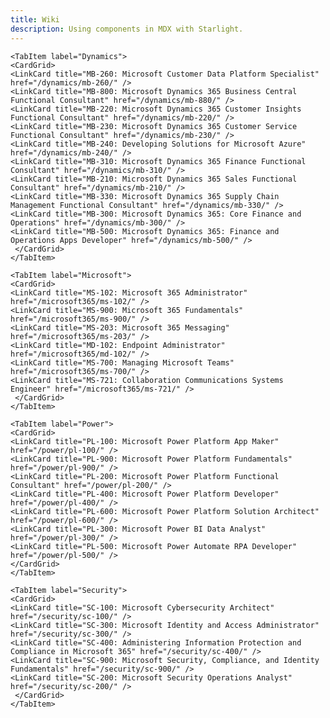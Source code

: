 ```yaml
---
title: Wiki
description: Using components in MDX with Starlight.
---
```



<LinkCard
	title="Certification Guide"
	description="Explore our comprehensive guide on obtaining Microsoft certifications and discover how to navigate the certification program."
	href="/guide/introduction/"
/>


<Tabs>
	<TabItem label="Azure">
	<CardGrid>
	<LinkCard title="AZ-900: Microsoft Azure Fundamentals" href="/azure/az-900/" />
	<LinkCard title="AI-900: Microsoft Azure AI Fundamentals" href="/azure/ai-900/" />
	<LinkCard title="DP-900: Microsoft Azure Data Fundamentals" href="/azure/dp-900/" />
	<LinkCard title="AZ-104: Microsoft Azure Administrator" href="/azure/az-104/" />
	<LinkCard title="AZ-204: Developing Solutions for Microsoft Azure" href="/azure/az-104/" />
	<LinkCard title="AI-102: Designing and Implementing a Microsoft Azure AI Solution" href="/azure/az-104/" />
	<LinkCard title="AZ-140: Configuring and Operating Microsoft Azure Virtual Desktop" href="/azure/az-104/" />
	<LinkCard title="AZ-120: Planning and Administering Microsoft Azure for SAP Workloads" href="/azure/az-104/" />
	<LinkCard title="AZ-400: Designing and Implementing Microsoft DevOps Solutions" href="/azure/az-104/" />
	<LinkCard title="AZ-500: Microsoft Azure Security Technologies" href="/azure/az-104/" />
	<LinkCard title="AZ-801: Configuring Windows Server Hybrid Advanced Services" href="/azure/az-104/" />
	<LinkCard title="AZ-800: Administering Windows Server Hybrid Core Infrastructure" href="/azure/az-104/" />
	<LinkCard title="AZ-305: Designing Microsoft Azure Infrastructure Solutions" href="/azure/az-104/" />
	<LinkCard title="AZ-700: Designing and Implementing Microsoft Azure Networking Solutions" href="/azure/az-104/" />
    <LinkCard title="DP-100: Designing and Implementing a Data Science Solution on Azure" href="/azure/az-104/" />
	<LinkCard title="DP-500: Designing and Implementing Enterprise-Scale Analytics Solutions" href="/azure/az-104/" />
	<LinkCard title="DP-420: Designing and Implementing Cloud-Native Applications" href="/azure/az-104/" />
	<LinkCard title="DP-300: Administering Microsoft Azure SQL Solutions" href="/azure/az-104/" />
	<LinkCard title="DP-203: Data Engineering on Microsoft Azure" href="/azure/az-104/" />
     </CardGrid>
	</TabItem>

	<TabItem label="Dynamics">
	<CardGrid>
	<LinkCard title="MB-260: Microsoft Customer Data Platform Specialist" href="/dynamics/mb-260/" />
	<LinkCard title="MB-800: Microsoft Dynamics 365 Business Central Functional Consultant" href="/dynamics/mb-880/" />
	<LinkCard title="MB-220: Microsoft Dynamics 365 Customer Insights Functional Consultant" href="/dynamics/mb-220/" />
	<LinkCard title="MB-230: Microsoft Dynamics 365 Customer Service Functional Consultant" href="/dynamics/mb-230/" />
	<LinkCard title="MB-240: Developing Solutions for Microsoft Azure" href="/dynamics/mb-240/" />
	<LinkCard title="MB-310: Microsoft Dynamics 365 Finance Functional Consultant" href="/dynamics/mb-310/" />
	<LinkCard title="MB-210: Microsoft Dynamics 365 Sales Functional Consultant" href="/dynamics/mb-210/" />
	<LinkCard title="MB-330: Microsoft Dynamics 365 Supply Chain Management Functional Consultant" href="/dynamics/mb-330/" />
	<LinkCard title="MB-300: Microsoft Dynamics 365: Core Finance and Operations" href="/dynamics/mb-300/" />
	<LinkCard title="MB-500: Microsoft Dynamics 365: Finance and Operations Apps Developer" href="/dynamics/mb-500/" />
     </CardGrid>
	</TabItem>

	<TabItem label="Microsoft">
	<CardGrid>
	<LinkCard title="MS-102: Microsoft 365 Administrator" href="/microsoft365/ms-102/" />
	<LinkCard title="MS-900: Microsoft 365 Fundamentals" href="/microsoft365/ms-900/" />
	<LinkCard title="MS-203: Microsoft 365 Messaging" href="/microsoft365/ms-203/" />
	<LinkCard title="MD-102: Endpoint Administrator" href="/microsoft365/md-102/" />
	<LinkCard title="MS-700: Managing Microsoft Teams" href="/microsoft365/ms-700/" />
	<LinkCard title="MS-721: Collaboration Communications Systems Engineer" href="/microsoft365/ms-721/" />
     </CardGrid>
	</TabItem>

	<TabItem label="Power">
	<CardGrid>
	<LinkCard title="PL-100: Microsoft Power Platform App Maker" href="/power/pl-100/" />
	<LinkCard title="PL-900: Microsoft Power Platform Fundamentals" href="/power/pl-900/" />
	<LinkCard title="PL-200: Microsoft Power Platform Functional Consultant" href="/power/pl-200/" />
	<LinkCard title="PL-400: Microsoft Power Platform Developer" href="/power/pl-400/" />
	<LinkCard title="PL-600: Microsoft Power Platform Solution Architect" href="/power/pl-600/" />
	<LinkCard title="PL-300: Microsoft Power BI Data Analyst" href="/power/pl-300/" />
	<LinkCard title="PL-500: Microsoft Power Automate RPA Developer" href="/power/pl-500/" />
    </CardGrid>
	</TabItem>

	<TabItem label="Security">
	<CardGrid>
	<LinkCard title="SC-100: Microsoft Cybersecurity Architect" href="/security/sc-100/" />
	<LinkCard title="SC-300: Microsoft Identity and Access Administrator" href="/security/sc-300/" />
	<LinkCard title="SC-400: Administering Information Protection and Compliance in Microsoft 365" href="/security/sc-400/" />
	<LinkCard title="SC-900: Microsoft Security, Compliance, and Identity Fundamentals" href="/security/sc-900/" />
	<LinkCard title="SC-200: Microsoft Security Operations Analyst" href="/security/sc-200/" />
     </CardGrid>
	</TabItem>
</Tabs>




